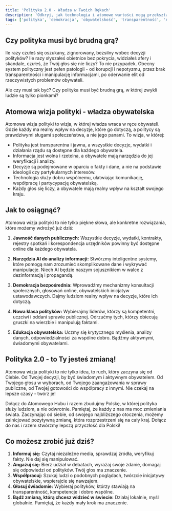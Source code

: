 ```yaml
---
title: 'Polityka 2.0 - Władza w Twoich Rękach'
description: 'Odkryj, jak technologia i atomowe wartości mogą przekształcić politykę, dając Ci realny wpływ na decyzje i tworząc bardziej transparentny, sprawiedliwy i skuteczny system.'
tags: ['polityka', 'demokracja', 'obywatelskość', 'transparentność', 'AI']
---
```


## Czy polityka musi być brudną grą?

Ile razy czułeś się oszukany, zignorowany, bezsilny wobec decyzji polityków? Ile razy słyszałeś obietnice bez pokrycia, widziałeś afery i skandale, czułeś, że Twój głos się nie liczy? To nie przypadek. Obecny system polityczny jest pełen patologii - od korupcji i nepotyzmu, przez brak transparentności i manipulację informacjami, po oderwanie elit od rzeczywistych problemów obywateli.

Ale czy musi tak być? Czy polityka musi być brudną grą, w której zwykli ludzie są tylko pionkami?

## Atomowa wizja polityki - władza obywatelska

Atomowa wizja polityki to wizja, w której władza wraca w ręce obywateli. Gdzie każdy ma realny wpływ na decyzje, które go dotyczą, a politycy są prawdziwymi sługami społeczeństwa, a nie jego panami. To wizja, w której:

- Polityka jest transparentna i jawna, a wszystkie decyzje, wydatki i działania rządu są dostępne dla każdego obywatela.
- Informacja jest wolna i rzetelna, a obywatele mają narzędzia do jej weryfikacji i analizy.
- Decyzje są podejmowane w oparciu o fakty i dane, a nie na podstawie ideologii czy partykularnych interesów.
- Technologia służy dobru wspólnemu, ułatwiając komunikację, współpracę i partycypację obywatelską.
- Każdy głos się liczy, a obywatele mają realny wpływ na kształt swojego kraju.

## Jak to osiągnąć?

Atomowa wizja polityki to nie tylko piękne słowa, ale konkretne rozwiązania, które możemy wdrożyć już dziś:

1. **Jawność danych publicznych:** Wszystkie decyzje, wydatki, kontrakty, rejestry spotkań i korespondencja urzędników powinny być dostępne online dla każdego obywatela.

2. **Narzędzia AI do analizy informacji:** Stwórzmy inteligentne systemy, które pomogą nam zrozumieć skomplikowane dane i wykrywać manipulacje. Niech AI będzie naszym sojusznikiem w walce z dezinformacją i propagandą.

3. **Demokracja bezpośrednia:** Wprowadźmy mechanizmy konsultacji społecznych, głosowań online, obywatelskich inicjatyw ustawodawczych. Dajmy ludziom realny wpływ na decyzje, które ich dotyczą.

4. **Nowa klasa polityków:** Wybierajmy liderów, którzy są kompetentni, uczciwi i oddani sprawie publicznej. Odrzućmy tych, którzy obiecują gruszki na wierzbie i manipulują faktami.

5. **Edukacja obywatelska:** Uczmy się krytycznego myślenia, analizy danych, odpowiedzialności za wspólne dobro. Bądźmy aktywnymi, świadomymi obywatelami.

## Polityka 2.0 - to Ty jesteś zmianą!

Atomowa wizja polityki to nie tylko idea, to ruch, który zaczyna się od Ciebie. Od Twojej decyzji, by być świadomym i aktywnym obywatelem. Od Twojego głosu w wyborach, od Twojego zaangażowania w sprawy publiczne, od Twojej gotowości do współpracy z innymi. Nie czekaj na lepsze czasy - twórz je!

Dołącz do Atomowego Hubu i razem zbudujmy Polskę, w której polityka służy ludziom, a nie odwrotnie. Pamiętaj, że każdy z nas ma moc zmieniania świata. Zaczynając od siebie, od swojego najbliższego otoczenia, możemy zainicjować pozytywną zmianę, która rozprzestrzeni się na cały kraj. Dołącz do nas i razem stwórzmy lepszą przyszłość dla Polski!

## Co możesz zrobić już dziś?

1. **Informuj się:** Czytaj niezależne media, sprawdzaj źródła, weryfikuj fakty. Nie daj się manipulować.
2. **Angażuj się:** Bierz udział w debatach, wyrażaj swoje zdanie, domagaj się odpowiedzi od polityków. Twój głos ma znaczenie.
3. **Współpracuj:** Szukaj ludzi o podobnych poglądach, twórzcie inicjatywy obywatelskie, wspierajcie się nawzajem.
4. **Głosuj świadomie:** Wybieraj polityków, którzy stawiają na transparentność, kompetencje i dobro wspólne.
5. **Bądź zmianą, którą chcesz widzieć w świecie:** Działaj lokalnie, myśl globalnie. Pamiętaj, że każdy mały krok ma znaczenie.
